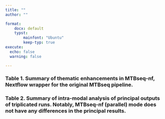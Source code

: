 ```yaml
---
title: ""
author: ""

format:
    docx: default
    typst:
        mainfont: "Ubuntu"
        keep-typ: true
execute:
  echo: false
  warning: false

---
```



```{=typst}
#set page(numbering: none)
```

```{=typst}

#import "tablem.typ": tablem, three-line-table

#let three-line-table = tablem.with(
  render: (columns: auto, ..args) => {
    table(
      columns: columns,
      stroke: none,
      align: left + horizon,
      table.hline(y: 0),
      table.hline(y: 1),
      ..args,
      table.hline(),
    )
  }
)

```




### Table 1. Summary of thematic enhancements in MTBseq-nf, Nextflow wrapper for the original MTBseq pipeline.


```{=typst}
\
\
```

```{=typst}
#three-line-table[
  | *Theme*         | *Feature*                   |
  |-------------------|-------------------------------|
  | User-friendliness | Ease of download              |
  | User-friendliness | Explicit samplesheet          |
  | User-friendliness | Graphical user interface      |
  | User-friendliness | MultiQC Summary report        |
  | User-friendliness | CSV and TSV format cleanup    |
  | User-friendliness | Remote monitoring             |
  | User-friendliness | Manual steps                  |
  | User-friendliness | Flexible output location      |
  | Maintainability   | Extensibility                 |
  | Maintainability   | Module testing                |
  | Maintainability   | Test dataset                  |
  | Scalability       | Parallel execution            |
  | Scalability       | HPC compatibility             |
  | Scalability       | Resource allocation           |
  | Scalability       | Dynamic retries               |
  | Scalability       | Execution cache               |
  | Scalability       | Reduced data footprint        |
  | Scalability       | Reduced cloud computing costs |
  | Reproducibility   | Declarative parameters file   |
  | Reproducibility   | Portability                   |
  | Reproducibility   | Save intermediate files       |

]

```




```{=typst}
#set page("a4", flipped:true)

```


### Table 2. Summary of intra-modal analysis of principal outputs of triplicated runs. Notably, MTBseq-nf (parallel) mode does not have any differences in the principal results.


```{=typst}
\
\
```



```{=typst}
#three-line-table[
  | *Principal output* | *MTBseq (standard)*  | *MTBseq-nf (default mode)* | *MTBseq-nf (parallel mode)* |
  |----------------------|--------------------------|--------------------------------|---------------------------------|
  | Classification       | No differences           | No differences                 | No differences                  |
  | SNP distance matrix  | No differences           | No differences                 | No differences                  |
  | Phylogenetic tree    | No differences           | No differences                 | No differences                  |
  | Cluster groups       | Consistent agglomeration | Consistent agglomeration       | Consistent agglomeration        |
  | Statistics           | Minor differences        | Minor differences              | No differences                  |
]

```
